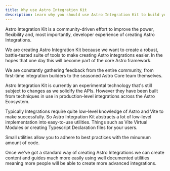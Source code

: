 ```yaml
---
title: Why use Astro Integration Kit
description: Learn why you should use Astro Integration Kit to build your next Astro Integration.
---
```


Astro Integration Kit is a community-driven effort to improve the power, flexibility and, most importantly, developer experience of creating Astro Integrations.

We are creating Astro Integration Kit because we want to create a robust, battle-tested suite of tools to make creating Astro integrations easier. In the hopes that one day this will become part of the core Astro framework.

We are constantly gathering feedback from the entire community, from first-time integration builders to the seasoned Astro Core team themselves.

Astro Integration Kit is currently an experimental technology that's still subject to changes as we solidify the APIs. However they have been built from techniques in use in production-level integrations across the Astro Ecosystem.

Typically Integrations require quite low-level knowledge of Astro and Vite to make successfully. So Astro Integration Kit abstracts a lot of low-level implementation into easy-to-use utilities. Things such as Vite Virtual Modules or creating Typescript Declaration files for your users.

Small utilities allow you to adhere to best practices with the minumum amount of code.

Once we've got a standard way of creating Astro Integrations we can create content and guides much more easily using well documented utilities meaning more people will be able to create more advanced integrations. 
